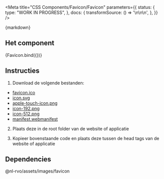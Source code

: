 
<Meta
  title="CSS Components/Favicon/Favicon"
  parameters={{
    status: {
      type: "WORK IN PROGRESS",
    },
    docs: {
      transformSource: () =>
        '<link rel="manifest" href="/manifest.webmanifest">\n<link rel="icon" href="/favicon.ico" sizes="any">\n<link rel="icon" href="/icon.svg" type="image/svg+xml">\n<link rel="apple-touch-icon" href="/apple-touch-icon.png">',
    },
  }}
/>

<Description>{markdown}</Description>

## Het component

<Canvas>
  <Story name="Favicon">{Favicon.bind({})}</Story>
</Canvas>

## Instructies

1. Download de volgende bestanden:

- [favicon.ico](./rvo/images/favicon/favicon.ico)
- [icon.svg](./rvo/images/favicon/icon.svg)
- [apple-touch-icon.png](./rvo/images/favicon/apple-touch-icon.png)
- [icon-192.png](./rvo/images/favicon/icon-192.png)
- [icon-512.png](./rvo/images/favicon/icon-512.png)
- [manifest.webmanifest](./rvo/images/favicon/manifest.webmanifest)

2. Plaats deze in de root folder van de website of applicatie

3. Kopieer bovenstaande code en plaats deze tussen de head tags van de website of applicatie

## Dependencies

@nl-rvo/assets/images/favicon
